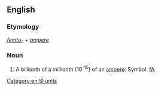 {{also|femtoampère|femto-ampere}}

==English==

===Etymology===
''[[femto-]]'' + ''[[ampere]]''

===Noun===
{{en-noun}}

# A billionth of a millionth (10<sup>-15</sup>) of an [[ampere]]. Symbol: [[fA]]

[[Category:en:SI units]]